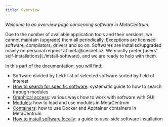 ```yaml
---
title: Overview
---
```

*Welcome to an overview page concerning software in MetaCentrum.*

<Callout type="info" title="New software or its version.">
    Due to the number of available application tools and their versions, we cannot maintain (upgrade) them all periodically. Exceptions are licensed software, compilators, drivers and so on. Softwares are installed/upgraded mainly on personal request at meta@cesnet.cz. We mostly prefer [users' self-installations](./install-software), and we are ready to help with them.
</Callout>

In this part of the documentation, you will find:

- Software divided by field: list of selected software sorted by field of interest
- [How to search for specific software](./software/search-soft): systematic guide to how to search through modules
- [Graphical access](./software/graphical-access): various ways how to work with software with GUI
- [Modules](./software/modules): how to load and use modules in MetaCentrum
- [Containers](./software/containers): how to use Docker and Apptainer containers in MetaCentrum
- [How to install software locally](./software/install-software): a guide to user-side software installation
